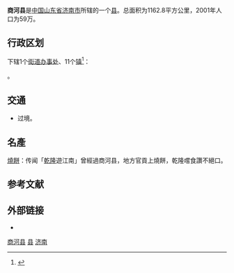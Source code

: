 {{Infobox China County
| county = 商河县
| usedname = 
| nameorigin = 
| Photo = Shanghe Library.jpg
| Photoname = 商河县图书馆
| map = 
| Pinyin = Shānghé Xiàn
| Belong = [[山东省|山东省]][[济南市|济南市]]
| Types = [[县|县]]
| admincode = 370126
| founded = 
| seat = 
| officerTitle = 
| officer = 
| officerTitle2 = 
| officer2 = 
| division = 
| town = 
| township = 
| subdistrict = 
| dialect = 
| post code = 251600
| phone code = 531
| coordinate = 
| area = 1163
| area land = 
| area water = 
| census yr = 2001
| pop = 59万人
| density =  
| GDP = 
| GDP_as_of = 
| GDPPC = 
| carlicense = 鲁A
| web = www.shanghe.gov.cn
| web_title = 
}}

'''商河县'''是[[中国|中国]][[山东省|山东省]][[济南市|济南市]]所辖的一个[[县|县]]。总面积为1162.8平方公里，2001年人口为59万。

== 行政区划 ==
{{PAGENAMEBASE}}下辖1个[[街道办事处|街道办事处]]、11个[[行政建制镇|镇]]<ref>{{PRC admin/ref sgc|37/01/26}}</ref>：

{{PRC admin/children|37/01/26}}。

== 交通 ==
* {{中国国道名|340}}过境。

==名產==
[[燒餅|燒餅]]：传闻「[[乾隆|乾隆]]遊江南」曾經過商河县，地方官貢上燒餅，乾隆嚐食讚不絕口。

== 参考文献 ==
{{reflist}}

== 外部链接 ==
* {{Official website|http://www.shanghe.gov.cn/|name=商河县人民政府}}

{{商河县行政区划}}
{{济南市行政区划}}
{{山东行政区划}}

[[Category:商河县|]]
[[Category:济南区县市|县]]
[[Category:山东省县份|济南]]